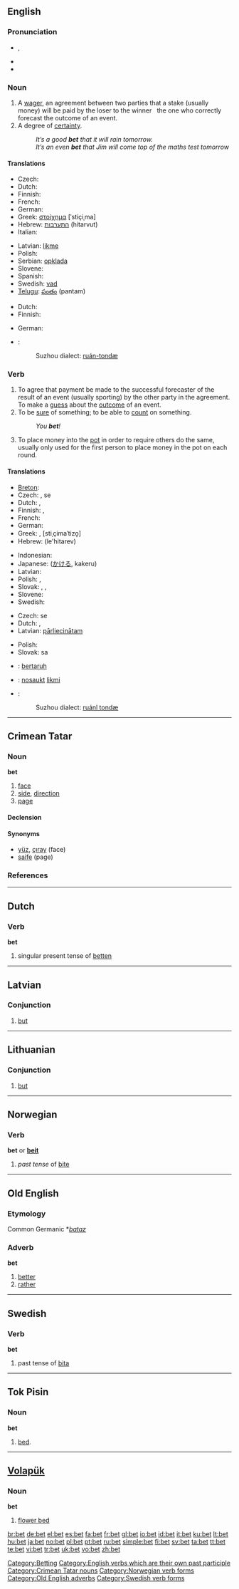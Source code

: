{{also|BET}}
==English==

===Pronunciation===
* {{IPA|/ˈbεt/}}, {{SAMPA|/"bEt/}}
* {{audio|en-us-bet.ogg|Audio (US)}}
* {{rhymes|ɛt}}

===Noun===
{{en-noun}}

# A [[wager]], an agreement between two parties that a stake (usually money) will be paid by the loser to the winner &nbsp; the one who correctly forecast the outcome of an event.
# A degree of [[certainty]].
#: ''It’s a good '''bet''' that it will rain tomorrow.''
#: ''It’s an even '''bet''' that Jim will come top of the maths test tomorrow''

====Translations====
{{trans-top|a wager}}
* Czech: {{t-|cs|sázka|f}}
* Dutch: {{t-|nl|weddenschap|f}}
* Finnish: {{t+|fi|veto}}
* French: {{t+|fr|pari}}
* German: {{t+|de|Wette|f}}
* Greek: [[στοίχημα]] [ˈstiçiˌma] {{n}}
* Hebrew: [[התערבות]] (hitarvut) {{f}}
* Italian: {{t+|it|scommessa|f}}
{{trans-mid}}
* Latvian: [[likme]] {{f}}
* Polish: {{t+|pl|zakład|m}}
* Serbian: [[opklada]] {{m}}
* Slovene: {{t-|sl|stava|f}}
* Spanish: {{t-|es|apuesta}}
* Swedish: [[vad#Noun|vad]] {{n}}
* [[Telugu]]: [[పంతం]] (pantam)
{{trans-bottom}}

{{trans-top|A degree of certainty}}
*Dutch: {{t|nl|waarschijnlijkheid|f}}
*Finnish: {{t+|fi|mahdollisuus}}
{{trans-mid}}
*German: {{t|de|Bestimmtheit|f}}
{{trans-bottom}}

{{checktrans-top}}
* {{ttbc|Wu}}:
*: Suzhou dialect: [[ruán-tondæ]]
{{trans-bottom}}

===Verb===
{{en-verb|bets|betting|'''bet '''or''' [[betted]]'''}}

# To agree that payment be made to the successful forecaster of the result of an event (usually sporting) by the other party in the agreement. To make a [[guess]] about the [[outcome]] of an event.
# To be [[sure]] of something; to be able to [[count]] on something.
#: ''You '''bet'''!''
# {{poker}} To place money into the [[pot]] in order to require others do the same, usually only used for the first person to place money in the pot on each round.

====Translations====
{{trans-top|To make a guess about the outcome of an event}}
*[[Breton]]: {{t|br|klaoustreañ|xs=Breton}}
*Czech: {{t-|cs|vsadit}}, {{t-|cs|vsadit}} se
*Dutch: {{t|nl|gokken}}, {{t+|nl|wedden}}
*Finnish: {{t|fi|lyödä vetoa}}, {{t-|fi|veikata}}
*French: {{t+|fr|parier}}
*German: {{t-|de|wetten}}
*Greek: {{t|el|βάζω στοίχημα οτί|sc=Grek}}, {{t|el|στοιχηματίζω|sc=Grek}} [stiˌçimaˈtizo̞]
*Hebrew: {{t|he|להתערב|sc=Hebr}} (le'hitarev)
{{trans-mid}}
*Indonesian: {{t-|id|taruh|xs=Indonesian}}
*Japanese: {{t|ja|賭ける|sc=Jpan}} ([[かける]], kakeru)
*Latvian: {{t|lv|derēt|xs=Latvian}}
*Polish: {{t|pl|postawić}}, {{t|pl|zakładać się}}
*Slovak: {{t|sk|staviť}}, {{t|sk|vsadiť}}, {{t|sk|stávkovať}}
* Slovene: {{t-|sl|staviti}}
*Swedish: {{t-|sv|slå vad}}
{{trans-bottom}}

{{trans-top|To be sure of something}}
*Czech: {{t-|cs|vsadit}} se
*Dutch: {{t|nl|er op kunnen rekenen}}, {{t|nl|er van op aan kunnen}}
*Latvian: {{t-|lv|būt|xs=Latvian}} [[pārliecināts|pārliecinātam]]
{{trans-mid}}
*Polish: {{t|pl|stawiać na}}
*Slovak: {{t|sk|staviť}} sa
{{trans-bottom}}

{{checktrans-top}}
* {{ttbc|Indonesian}}: [[taruh|bertaruh]]
* {{ttbc|Latvian}}: [[nosaukt]] [[likme|likmi]]
* {{ttbc|Wu}}:
*: Suzhou dialect: [[ruánl tondæ]]
{{trans-bottom}}

[[Category:Betting]]
[[Category:English verbs which are their own past participle]]

----

==Crimean Tatar==

===Noun===
'''bet'''

# [[face]]
# [[side]], [[direction]]
# [[page]]

====Declension====
{{crh-latin-noun|niñ|ke|ni|te|ten}}

====Synonyms====
* [[yüz]], [[çıray]] (face)
* [[saife]] (page)

===References===
{{R:Useinov-Mireev 2002}}

[[Category:Crimean Tatar nouns]]

----

==Dutch==

===Verb===
'''bet'''

# singular present tense of [[betten]]

----

==Latvian==

===Conjunction===
{{infl|lv|conjunction}}

# [[but]]

----

==Lithuanian==

===Conjunction===
{{infl|lt|conjunction}}

# [[but]]

----

==Norwegian==

===Verb===
'''bet''' or '''[[beit]]'''

# ''past tense'' of [[bite#Norwegian|bite]]

[[Category:Norwegian verb forms]]

----

==Old English==

===Etymology===
Common Germanic *''[[bataz]]''

===Adverb===
'''bet'''

# [[better]]
# [[rather]]

[[Category:Old English adverbs]]

----

==Swedish==

===Verb===
'''bet'''

# past tense of [[bita]]

[[Category:Swedish verb forms]]

----

==Tok Pisin==

===Noun===
'''bet'''

# [[bed]].

----

==[[Volapük]]==

===Noun===
'''bet'''

# [[flower bed]]

[[br:bet]]
[[de:bet]]
[[el:bet]]
[[es:bet]]
[[fa:bet]]
[[fr:bet]]
[[gl:bet]]
[[io:bet]]
[[id:bet]]
[[it:bet]]
[[ku:bet]]
[[lt:bet]]
[[hu:bet]]
[[ja:bet]]
[[no:bet]]
[[pl:bet]]
[[pt:bet]]
[[ru:bet]]
[[simple:bet]]
[[fi:bet]]
[[sv:bet]]
[[ta:bet]]
[[tt:bet]]
[[te:bet]]
[[vi:bet]]
[[tr:bet]]
[[uk:bet]]
[[vo:bet]]
[[zh:bet]]
